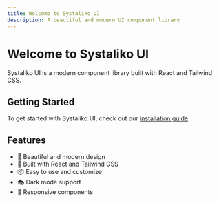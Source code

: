 ```yaml
---
title: Welcome to Systaliko UI
description: A beautiful and modern UI component library
---
```


# Welcome to Systaliko UI

Systaliko UI is a modern component library built with React and Tailwind CSS.

## Getting Started

To get started with Systaliko UI, check out our [installation guide](/docs/installation).

## Features

- 🎨 Beautiful and modern design
- 🚀 Built with React and Tailwind CSS
- 📦 Easy to use and customize
- 🎭 Dark mode support
- 📱 Responsive components
